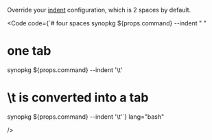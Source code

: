 
Override your [indent](/synopkg/config/indent) configuration, which is 2 spaces by default.

<Code
  code={`# four spaces
synopkg ${props.command} --indent "    "
# one tab
synopkg ${props.command} --indent '\t'
# \\t is converted into a tab
synopkg ${props.command} --indent '\\t'`}
  lang="bash"

/>
